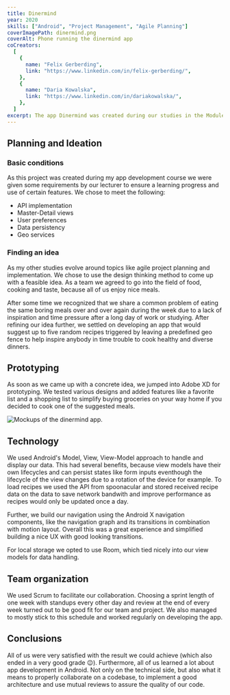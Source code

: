 ```yaml
---
title: Dinermind
year: 2020
skills: ["Android", "Project Management", "Agile Planning"]
coverImagePath: dinermind.png
coverAlt: Phone running the dinermind app
coCreators:
  [
    {
      name: "Felix Gerberding",
      link: "https://www.linkedin.com/in/felix-gerberding/",
    },
    {
      name: "Daria Kowalska",
      link: "https://www.linkedin.com/in/dariakowalska/",
    },
  ]
excerpt: The app Dinermind was created during our studies in the Module "App Development" and focuses on giving the user suggestions about what to have for diner. The idea originated from us three finding ourselves going through the same dishes over and over. The user will be notified after leaving a set place (e.g. work, school) and can choose from a couple of recipes and easily create a shopping list for the stop at the grocery store on the way home.
---
```


## Planning and Ideation

### Basic conditions

As this project was created during my app development course we were given some requirements by our lecturer to ensure a learning progress and use of certain features. We chose to meet the following:

- API implementation
- Master-Detail views
- User preferences
- Data persistency
- Geo services

### Finding an idea

As my other studies evolve around topics like agile project planning and implementation. We chose to use the design thinking method to come up with a feasible idea. As a team we agreed to go into the field of food, cooking and taste, because all of us enjoy nice meals.

After some time we recognized that we share a common problem of eating the same boring meals over and over again during the week due to a lack of inspiration and time pressure after a long day of work or studying. After refining our idea further, we settled on developing an app that would suggest up to five random recipes triggered by leaving a predefined geo fence to help inspire anybody in time trouble to cook healthy and diverse dinners.

## Prototyping

As soon as we came up with a concrete idea, we jumped into Adobe XD for prototyping. We tested various designs and added features like a favorite list and a shopping list to simplify buying groceries on your way home if you decided to cook one of the suggested meals.

![Mockups of the dinermind app.](../../images/projects/dinermind_prototype_showcase.png)

## Technology

We used Android's Model, View, View-Model approach to handle and display our data. This had several benefits, because view models have their own lifecycles and can persist states like form inputs eventhough the lifecycle of the view changes due to a rotation of the device for example. To load recipes we used the API from spoonacular and stored received recipe data on the data to save network bandwith and improve performance as recipes would only be updated once a day.

Further, we build our navigation using the Android X navigation components, like the navigation graph and its transitions in combination with motion layout. Overall this was a great experience and simplified building a nice UX with good looking transitions.

For local storage we opted to use Room, which tied nicely into our view models for data handling.

## Team organization

We used Scrum to facilitate our collaboration. Choosing a sprint length of one week with standups every other day and review at the end of every week turned out to be good fit for our team and project. We also managed to mostly stick to this schedule and worked regularly on developing the app.

## Conclusions

All of us were very satisfied with the result we could achieve (which also ended in a very good grade 😉). Furthermore, all of us learned a lot about app development in Android. Not only on the technical side, but also what it means to properly collaborate on a codebase, to implement a good architecture and use mutual reviews to assure the quality of our code.
